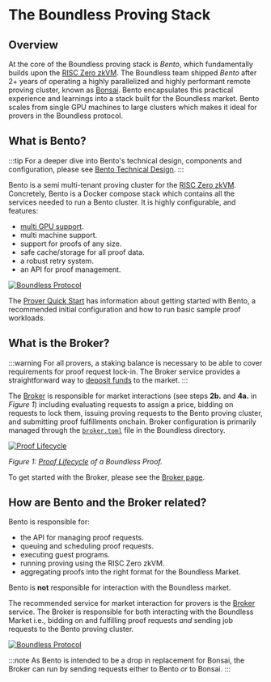 # The Boundless Proving Stack

## Overview

At the core of the Boundless proving stack is *Bento*, which fundamentally builds upon the [RISC Zero zkVM](https://dev.risczero.com/api/zkvm/). The Boundless team shipped *Bento* after 2+ years of operating a highly parallelized and highly performant remote proving cluster, known as [Bonsai](https://dev.risczero.com/api/generating-proofs/remote-proving). Bento encapsulates this practical experience and learnings into a stack built for the Boundless market. Bento scales from single GPU machines to large clusters which makes it ideal for provers in the Boundless protocol.

## What is Bento?

:::tip
For a deeper dive into Bento's technical design, components and configuration, please see [Bento Technical Design](/provers/bento).
:::

Bento is a semi multi-tenant proving cluster for the [RISC Zero zkVM](https://dev.risczero.com/api/zkvm/). Concretely, Bento is a Docker compose stack which contains all the services needed to run a Bento cluster. It is highly configurable, and features:

- [multi GPU support](/provers/performance-optimization#multiple-agents-and-gpus).
- multi machine support.
- support for proofs of any size.
- safe cache/storage for all proof data.
- a robust retry system.
- an API for proof management.


<a href="/bento.png">
  <img src="/bento.png" alt="Boundless Protocol" />
</a>

The [Prover Quick Start](/provers/quick-start) has information about getting started with Bento, a recommended initial configuration and how to run basic sample proof workloads.

## What is the Broker?

:::warning
For all provers, a staking balance is necessary to be able to cover requirements for proof request lock-in. The Broker service provides a straightforward way to [deposit funds](/provers/broker#deposit-to-the-market) to the market.
:::

The [Broker](/provers/broker) is responsible for market interactions (see steps **2b.** and **4a.** in *Figure 1*) including evaluating requests to assign a price, bidding on requests to lock them, issuing proving requests to the Bento proving cluster, and submitting proof fulfillments onchain.
Broker configuration is primarily managed through the [`broker.toml`](/provers/broker#settings) file in the Boundless directory.

<a href="/proof-lifecycle.png" >
  <img src="/proof-lifecycle.png" alt="Proof Lifecycle" />
</a>

*Figure 1: [Proof Lifecycle](/provers/proof-lifecycle) of a Boundless Proof.*

To get started with the Broker, please see the [Broker page](/provers/broker).

## How are Bento and the Broker related?

Bento is responsible for:

* the API for managing proof requests.
* queuing and scheduling proof requests.
* executing guest programs.
* running proving using the RISC Zero zkVM.
* aggregating proofs into the right format for the Boundless Market.

Bento is **not** responsible for interaction with the Boundless market.

The recommended service for market interaction for provers is the [Broker](/provers/broker) service. The Broker is responsible for both interacting with the Boundless Market i.e., bidding on and fulfilling proof requests *and* sending job requests to the Bento proving cluster.

<a href="/bento_broker.png" >
  <img src="/bento_broker.png" alt="Boundless Protocol" />
</a>

:::note
As Bento is intended to be a drop in replacement for Bonsai, the Broker can run by sending requests either to Bento *or* to Bonsai.
:::

[^1]: Please refer to the Bonsai API docs: https://api.bonsai.xyz/swagger-ui/
